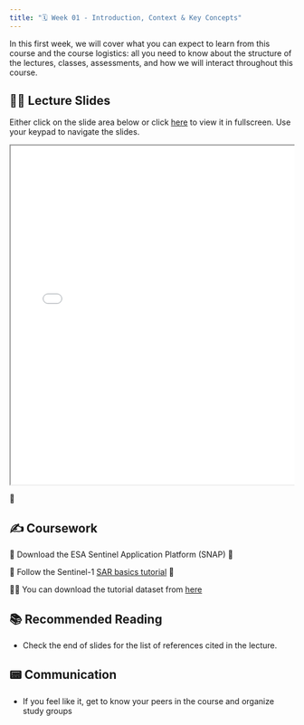 ```yaml
---
title: "🗓️ Week 01 - Introduction, Context & Key Concepts"
---
```


In this first week, we will cover what you can expect to learn from this course and the course logistics: all you need to know about the structure of the lectures, classes, assessments, and how we will interact throughout this course. 

## 👨‍🏫 Lecture Slides 

Either click on the slide area below or click [here](slides.qmd) to view it in fullscreen.
Use your keypad to navigate the slides.

<div class="container" style="position: relative;overflow: hidden;width: 100%;min-height:600px;">
<iframe src="slides.html" style="position=absolute;top: 0;left: 0;bottom: 0;right: 0;width: 100%;min-height:600px;"></iframe>
</div>

🎥 

## ✍️ Coursework

🚧 Download the ESA Sentinel Application Platform (SNAP) 🚧

🚧 Follow the Sentinel-1 [SAR basics tutorial](https://step.esa.int/docs/tutorials/S1TBX%20SAR%20Basics%20Tutorial.pdf) 🚧

👨‍🏫  You can download the tutorial dataset from [here](https://donnees-data.asc-csa.gc.ca/users/OpenData_DonneesOuvertes/pub/RADARSAT-2Vancouver/)

## 📚 Recommended Reading

- Check the end of slides for the list of references cited in the lecture.

## 📟 Communication

- If you feel like it, get to know your peers in the course and organize study groups 
